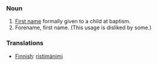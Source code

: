===Noun===

#[[First name]] formally given to a child at baptism.
#Forename, first name.  (This usage is disliked by some.)

===Translations===
*[[Finnish]]: [[ristimänimi]]
